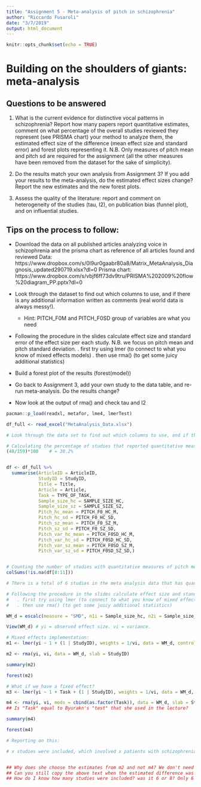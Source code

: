 ```yaml
---
title: "Assignment 5 - Meta-analysis of pitch in schizophrenia"
author: "Riccardo Fusaroli"
date: "3/7/2019"
output: html_document
---
```


```r
knitr::opts_chunk$set(echo = TRUE)
```

# Building on the shoulders of giants: meta-analysis

## Questions to be answered

1. What is the current evidence for distinctive vocal patterns in schizophrenia? Report how many papers report quantitative estimates, comment on what percentage of the overall studies reviewed they represent (see PRISMA chart) your method to analyze them, the estimated effect size of the difference (mean effect size and standard error) and forest plots representing it. N.B. Only measures of pitch mean and pitch sd are required for the assignment (all the other measures have been removed from the dataset for the sake of simplicity). 

2. Do the results match your own analysis from Assignment 3? If you add your results to the meta-analysis, do the estimated effect sizes change? Report the new estimates and the new forest plots.

3. Assess the quality of the literature: report and comment on heterogeneity of the studies (tau, I2), on publication bias (funnel plot), and on influential studies.

## Tips on the process to follow:

- Download the data on all published articles analyzing voice in schizophrenia and the prisma chart as reference of all articles found and reviewed
Data: https://www.dropbox.com/s/0l9ur0gaabr80a8/Matrix_MetaAnalysis_Diagnosis_updated290719.xlsx?dl=0
Prisma chart: https://www.dropbox.com/s/vbjf6ff73dv9tru/PRISMA%202009%20flow%20diagram_PP.pptx?dl=0 
- Look through the dataset to find out which columns to use, and if there is any additional information written as comments (real world data is always messy!).
    * Hint: PITCH_F0M and PITCH_F0SD group of variables are what you need
- Following the procedure in the slides calculate effect size and standard error of the effect size per each study. N.B. we focus on pitch mean and pitch standard deviation.
 . first try using lmer (to connect to what you know of mixed effects models)
 . then use rma() (to get some juicy additional statistics)

- Build a forest plot of the results (forest(model))
 
- Go back to Assignment 3, add your own study to the data table, and re-run meta-analysis. Do the results change?

- Now look at the output of rma() and check tau and I2

```r
pacman::p_load(readxl, metafor, lme4, lmerTest)

df_full <- read_excel("MetaAnalysis_Data.xlsx")

# Look through the data set to find out which columns to use, and if there is any additional information written as comments (real world data is always messy!). * Hint: PITCH_F0M and PITCH_F0SD group of variables are what you need

# Calculating the percentage of studies that reported quantitative measures out of the 159 full-text articles assessed for eligibility.
(48/159)*100    # = 30.2%


df <- df_full %>% 
  summarise(ArticleID = ArticleID, 
            StudyID = StudyID, 
            Title = Title, 
            Article = Article, 
            Task = TYPE_OF_TASK,
            Sample_size_hc = SAMPLE_SIZE_HC,
            Sample_size_sz = SAMPLE_SIZE_SZ,
            Pitch_hc_mean = PITCH_F0_HC_M, 
            Pitch_hc_sd = PITCH_F0_HC_SD, 
            Pitch_sz_mean = PITCH_F0_SZ_M, 
            Pitch_sz_sd = PITCH_F0_SZ_SD,
            Pitch_var_hc_mean = PITCH_F0SD_HC_M, 
            Pitch_var_hc_sd = PITCH_F0SD_HC_SD, 
            Pitch_var_sz_mean = PITCH_F0SD_SZ_M, 
            Pitch_var_sz_sd = PITCH_F0SD_SZ_SD,)


# Counting the number of studies with quantitative measures of pitch mean and sd in the meta analysis. NB: This code does not tell us if the observations are in the same rows, but we can just eyeball that.
colSums(!is.na(df[8:11]))

# There is a total of 6 studies in the meta analysis data that has quantitative measures of pitch mean and standard deviation for both schizophrenia patients and healthy controls. Additionally, there are two studies that have the measures for only schizophrenia patients, and one study has only the mean pitch for schizophrenia patients.


```


```r
# Following the procedure in the slides calculate effect size and standard error of the effect size per each study. N.B. we focus on pitch mean and pitch standard deviation.
#   . first try using lmer (to connect to what you know of mixed effects models)
#   . then use rma() (to get some juicy additional statistics)

WM_d = escalc(measure = "SMD", n1i = Sample_size_hc, n2i = Sample_size_sz, m1i = Pitch_hc_mean, m2i = Pitch_sz_mean, sd1i = Pitch_hc_sd, sd2i = Pitch_sz_sd, data = df) #SMD = standardized mean difference. N1i = sample size of the control group. n2i = sample size of the patients group.

View(WM_d) # yi = observed effect size. vi = variance.

# Mixed effects implementation:
m1 <- lmer(yi ~ 1 + (1 | StudyID), weights = 1/vi, data = WM_d, control=lmerControl(check.nobs.vs.nlev="ignore", check.nobs.vs.nRE="ignore"))

m2 <- rma(yi, vi, data = WM_d, slab = StudyID)

summary(m2)

forest(m2)

# What if we have a fixed effect?
m3 <- lmer(yi ~ 1 + Task + (1 | StudyID), weights = 1/vi, data = WM_d, control=lmerControl(check.nobs.vs.nlev="ignore", check.nobs.vs.nRE="ignore"))

m4 <- rma(yi, vi, mods = cbind(as.factor(Task)), data = WM_d, slab = StudyID)
## Is "Task" equal to Byurakn's "test" that she used in the lecture?

summary(m4)

forest(m4)

# Reporting on this:

# x studies were included, which involved x patients with schizophrenia and x healthy controls. The overall estimated difference (Cohen’s d) between the patients and the control groups was -0.16, SE = 0.16, z = -1.05, p = 0.29 (non-significant).


## Why does she choose the estimates from m2 and not m4? We don't need fixed effects here
## Can you still copy the above text when the estimated difference was n0t significant? Yes
## How do I know how many studies were included? was it 6 or 8? Only 6
```





